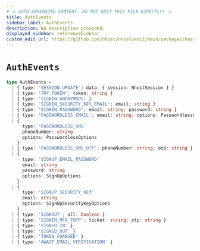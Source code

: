 ```yaml
---
# ⚠️ AUTO-GENERATED CONTENT. DO NOT EDIT THIS FILE DIRECTLY! ⚠️
title: AuthEvents
sidebar_label: AuthEvents
description: No description provided.
displayed_sidebar: referenceSidebar
custom_edit_url: https://github.com/nhost/nhost/edit/main/packages/hasura-auth-js/src/core/machines/events.ts#L8
---
```


# `AuthEvents`

```ts
type AuthEvents =
  | { type: 'SESSION_UPDATE'; data: { session: NhostSession } }
  | { type: 'TRY_TOKEN'; token: string }
  | { type: 'SIGNIN_ANONYMOUS' }
  | { type: 'SIGNIN_SECURITY_KEY_EMAIL'; email: string }
  | { type: 'SIGNIN_PASSWORD'; email: string; password: string }
  | { type: 'PASSWORDLESS_EMAIL'; email: string; options: PasswordlessOptions }
  | {
      type: 'PASSWORDLESS_SMS'
      phoneNumber: string
      options: PasswordlessOptions
    }
  | { type: 'PASSWORDLESS_SMS_OTP'; phoneNumber: string; otp: string }
  | {
      type: 'SIGNUP_EMAIL_PASSWORD'
      email: string
      password: string
      options: SignUpOptions
    }
  | {
      type: 'SIGNUP_SECURITY_KEY'
      email: string
      options: SignUpSecurityKeyOptions
    }
  | { type: 'SIGNOUT'; all: boolean }
  | { type: 'SIGNIN_MFA_TOTP'; ticket: string; otp: string }
  | { type: 'SIGNED_IN' }
  | { type: 'SIGNED_OUT' }
  | { type: 'TOKEN_CHANGED' }
  | { type: 'AWAIT_EMAIL_VERIFICATION' }
```
